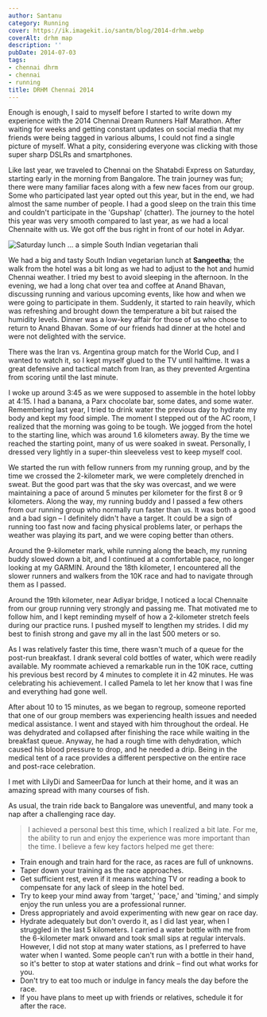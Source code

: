 ```yaml
---
author: Santanu
category: Running
cover: https://ik.imagekit.io/santm/blog/2014-drhm.webp
coverAlt: drhm map
description: ''
pubDate: 2014-07-03
tags:
- chennai dhrm
- chennai
- running
title: DRHM Chennai 2014
---
```



Enough is enough, I said to myself before I started to write down my experience with the 2014 Chennai Dream Runners Half Marathon. After waiting for weeks and getting constant updates on social media that my friends were being tagged in various albums, I could not find a single picture of myself. What a pity, considering everyone was clicking with those super sharp DSLRs and smartphones.

Like last year, we traveled to Chennai on the Shatabdi Express on Saturday, starting early in the morning from Bangalore. The train journey was fun; there were many familiar faces along with a few new faces from our group. Some who participated last year opted out this year, but in the end, we had almost the same number of people. I had a good sleep on the train this time and couldn't participate in the 'Gupshap' (chatter). The journey to the hotel this year was very smooth compared to last year, as we had a local Chennaite with us. We got off the bus right in front of our hotel in Adyar.

<Image src={pic1} alt="Saturday lunch ... a simple South Indian vegetarian thali"/>

We had a big and tasty South Indian vegetarian lunch at **Sangeetha**; the walk from the hotel was a bit long as we had to adjust to the hot and humid Chennai weather. I tried my best to avoid sleeping in the afternoon. In the evening, we had a long chat over tea and coffee at Anand Bhavan, discussing running and various upcoming events, like how and when we were going to participate in them. Suddenly, it started to rain heavily, which was refreshing and brought down the temperature a bit but raised the humidity levels. Dinner was a low-key affair for those of us who chose to return to Anand Bhavan. Some of our friends had dinner at the hotel and were not delighted with the service.

There was the Iran vs. Argentina group match for the World Cup, and I wanted to watch it, so I kept myself glued to the TV until halftime. It was a great defensive and tactical match from Iran, as they prevented Argentina from scoring until the last minute.

I woke up around 3:45 as we were supposed to assemble in the hotel lobby at 4:15. I had a banana, a Parx chocolate bar, some dates, and some water. Remembering last year, I tried to drink water the previous day to hydrate my body and kept my food simple. The moment I stepped out of the AC room, I realized that the morning was going to be tough. We jogged from the hotel to the starting line, which was around 1.6 kilometers away. By the time we reached the starting point, many of us were soaked in sweat. Personally, I dressed very lightly in a super-thin sleeveless vest to keep myself cool.

We started the run with fellow runners from my running group, and by the time we crossed the 2-kilometer mark, we were completely drenched in sweat. But the good part was that the sky was overcast, and we were maintaining a pace of around 5 minutes per kilometer for the first 8 or 9 kilometers. Along the way, my running buddy and I passed a few others from our running group who normally run faster than us. It was both a good and a bad sign – I definitely didn't have a target. It could be a sign of running too fast now and facing physical problems later, or perhaps the weather was playing its part, and we were coping better than others.

Around the 9-kilometer mark, while running along the beach, my running buddy slowed down a bit, and I continued at a comfortable pace, no longer looking at my GARMIN. Around the 18th kilometer, I encountered all the slower runners and walkers from the 10K race and had to navigate through them as I passed.

Around the 19th kilometer, near Adiyar bridge, I noticed a local Chennaite from our group running very strongly and passing me. That motivated me to follow him, and I kept reminding myself of how a 2-kilometer stretch feels during our practice runs. I pushed myself to lengthen my strides. I did my best to finish strong and gave my all in the last 500 meters or so.

As I was relatively faster this time, there wasn't much of a queue for the post-run breakfast. I drank several cold bottles of water, which were readily available. My roommate achieved a remarkable run in the 10K race, cutting his previous best record by 4 minutes to complete it in 42 minutes. He was celebrating his achievement. I called Pamela to let her know that I was fine and everything had gone well.

After about 10 to 15 minutes, as we began to regroup, someone reported that one of our group members was experiencing health issues and needed medical assistance. I went and stayed with him throughout the ordeal. He was dehydrated and collapsed after finishing the race while waiting in the breakfast queue. Anyway, he had a rough time with dehydration, which caused his blood pressure to drop, and he needed a drip. Being in the medical tent of a race provides a different perspective on the entire race and post-race celebration.

I met with LilyDi and SameerDaa for lunch at their home, and it was an amazing spread with many courses of fish.

As usual, the train ride back to Bangalore was uneventful, and many took a nap after a challenging race day.

> I achieved a personal best this time, which I realized a bit late. For me, the ability to run and enjoy the experience was more important than the time. I believe a few key factors helped me get there:

- Train enough and train hard for the race, as races are full of unknowns.
- Taper down your training as the race approaches.
- Get sufficient rest, even if it means watching TV or reading a book to compensate for any lack of sleep in the hotel bed.
- Try to keep your mind away from 'target,' 'pace,' and 'timing,' and simply enjoy the run unless you are a professional runner.
- Dress appropriately and avoid experimenting with new gear on race day.
- Hydrate adequately but don't overdo it, as I did last year, when I struggled in the last 5 kilometers. I carried a water bottle with me from the 6-kilometer mark onward and took small sips at regular intervals. However, I did not stop at many water stations, as I preferred to have water when I wanted. Some people can't run with a bottle in their hand, so it's better to stop at water stations and drink – find out what works for you.
- Don't try to eat too much or indulge in fancy meals the day before the race.
- If you have plans to meet up with friends or relatives, schedule it for after the race.
